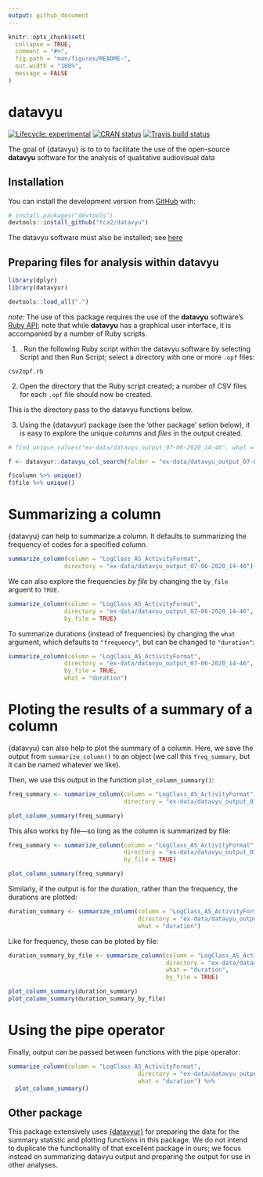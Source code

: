 ```yaml
---
output: github_document
---
```


<!-- README.md is generated from README.Rmd. Please edit that file -->

```r
knitr::opts_chunk$set(
  collapse = TRUE,
  comment = "#>",
  fig.path = "man/figures/README-",
  out.width = "100%",
  message = FALSE
)
```

# datavyu

<!-- badges: start -->
[![Lifecycle: experimental](https://img.shields.io/badge/lifecycle-experimental-orange.svg)](https://www.tidyverse.org/lifecycle/#experimental)
[![CRAN status](https://www.r-pkg.org/badges/version/datavyu)](https://CRAN.R-project.org/package=datavyu)
[![Travis build status](https://travis-ci.com/tca2/datavyu.svg?branch=master)](https://travis-ci.com/tca2/datavyu)
<!-- badges: end -->

The goal of {datavyu} is to to  to facilitate the use of the open-source **datavyu** software for the analysis of qualitative audiovisual data

## Installation

You can install the development version from [GitHub](https://github.com/) with:

``` r
# install.packages("devtools")
devtools::install_github("tca2/datavyu")
```

The datavyu software must also be installed; see [here](https://datavyu.org/download.html)

## Preparing files for analysis within datavyu

```r
library(dplyr)
library(datavyur)
```

```r
devtools::load_all(".")
```

*note*: The use of this package requires the use of the **datavyu** software's [Ruby API](https://datavyu.org/user-guide/api.html); note that while **datavyu** has a graphical user interface, it is accompanied by a number of Ruby scripts.

1. . Run the following Ruby script within the datavyu software by selecting Script and then Run Script; select a directory with one or more `.opf` files:

`csv2opf.rb`

<!-- I ran this on the Empirical Analyses folder to generate a bunch of data -->

2. Open the directory that the Ruby script created; a number of CSV files for each `.opf` file should now be created.

This is the directory pass to the datavyu functions below.

3. Using the {datavyur} package (see the 'other package' setion below), it is easy
to explore the unique *columns* and *files* in the output created.

```r
# find_unique_values("ex-data/datavyu_output_07-06-2020_14-46", what = "codes")[1]

f <- datavyur::datavyu_col_search(folder = "ex-data/datavyu_output_07-06-2020_14-46") %>% as_tibble()

f$column %>% unique()
f$file %>% unique()
```

# Summarizing a column

{datavyu} can help to summarize a column. It defaults to summarizing 
the frequency of codes for a specified column.

```r
summarize_column(column = "LogClass_AS_ActivityFormat",
                directory = "ex-data/datavyu_output_07-06-2020_14-46")
```

We can also explore the frequencies *by file* by changing the `by_file` arguent to 
`TRUE`.

```r
summarize_column(column = "LogClass_AS_ActivityFormat",
                directory = "ex-data/datavyu_output_07-06-2020_14-46",
                by_file = TRUE)
```

To summarize durations (instead of frequencies) by changing the `what` argument,
which defaults to `"frequency"`, but can be changed to `"duration"`:

```r
summarize_column(column = "LogClass_AS_ActivityFormat",
                directory = "ex-data/datavyu_output_07-06-2020_14-46",
                by_file = TRUE,
                what = "duration")
```

# Ploting the results of a summary of a column

{datavyu} can also help to plot the summary of a column. Here, we save the output
from `summarize_column()` to an object (we call this `freq_summary`, but it can 
be named whatever we like). 

Then, we use this output in the function `plot_column_summary()`:

```r
freq_summary <- summarize_column(column = "LogClass_AS_ActivityFormat",
                                 directory = "ex-data/datavyu_output_07-06-2020_14-46")

plot_column_summary(freq_summary)
```

This also works by file---so long as the column is summarized by file:

```r
freq_summary <- summarize_column(column = "LogClass_AS_ActivityFormat",
                                 directory = "ex-data/datavyu_output_07-06-2020_14-46",
                                 by_file = TRUE)

plot_column_summary(freq_summary)
```

Similarly, if the output is for the duration, rather than the frequency, the durations are plotted:

```r
duration_summary <- summarize_column(column = "LogClass_AS_ActivityFormat",
                                     directory = "ex-data/datavyu_output_07-06-2020_14-46",
                                     what = "duration")

```

Like for frequency, these can be ploted by file:

```r
duration_summary_by_file <- summarize_column(column = "LogClass_AS_ActivityFormat",
                                             directory = "ex-data/datavyu_output_07-06-2020_14-46",
                                             what = "duration",
                                             by_file = TRUE)

plot_column_summary(duration_summary)
plot_column_summary(duration_summary_by_file)
```

# Using the pipe operator

Finally, output can be passed between functions with the pipe operator:

```r
summarize_column(column = "LogClass_AS_ActivityFormat",
                                     directory = "ex-data/datavyu_output_07-06-2020_14-46",
                                     what = "duration") %>% 
  plot_column_summary()
```

## Other package

This package extensively uses [{datavyur}](https://github.com/iamamutt/datavyu) for preparing the data for the summary statistic and plotting functions in this package. We do not intend to duplicate the functionality of that excellent package in ours; we focus instead on summarizing datavyu output and preparing the output for use in other analyses.
